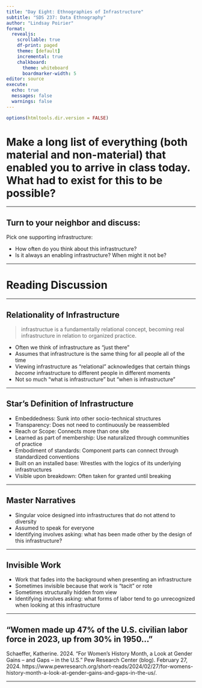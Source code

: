 ```yaml
---
title: "Day Eight: Ethnographies of Infrastructure"
subtitle: "SDS 237: Data Ethnography"
author: "Lindsay Poirier"
format: 
  revealjs:
    scrollable: true
    df-print: paged
    theme: [default]
    incremental: true
    chalkboard:
      theme: whiteboard
      boardmarker-width: 5
editor: source
execute:
  echo: true
  messages: false
  warnings: false
---
```


```r
options(htmltools.dir.version = FALSE)
```



# Make a long list of everything (both material and non-material) that enabled you to arrive in class today. What had to exist for this to be possible? 

---

## Turn to your neighbor and discuss:

Pick one supporting infrastructure: 

- How often do you think about this infrastructure? 
- Is it always an enabling infrastructure? When might it not be?

---

# Reading Discussion

---

## Relationality of Infrastructure

> infrastructue is a fundamentally relational concept, becoming real infrastructure in relation to organized practice.

- Often we think of infrastructure as "just there"
- Assumes that infrastructure is the same thing for all people all of the time
- Viewing infrastructure as "relational" acknowledges that certain things *become* infrastructure to different people in different moments
- Not so much "what is infrastructure" but "when is infrastructure"

---

## Star's Definition of Infrastructure

- Embeddedness: Sunk into other socio-technical structures
- Transparency: Does not need to continuously be reassembled
- Reach or Scope: Connects more than one site
- Learned as part of membership: Use naturalized through communities of practice
- Embodiment of standards: Component parts can connect through standardized conventions
- Built on an installed base: Wrestles with the logics of its underlying infrastructures
- Visible upon breakdown: Often taken for granted until breaking

---

## Master Narratives

- Singular voice designed into infrastructures that do not attend to diversity
- Assumed to speak for everyone
- Identifying involves asking: what has been made other by the design of this infrastructure?

---

## Invisible Work

- Work that fades into the background when presenting an infrastructure
- Sometimes invisible because that work is "tacit" or rote
- Sometimes structurally hidden from view
- Identifying involves asking: what forms of labor tend to go unrecognized when looking at this infrastructure

---

## "Women made up 47% of the U.S. civilian labor force in 2023, up from 30% in 1950..."

::: aside 
Schaeffer, Katherine. 2024. “For Women’s History Month, a Look at Gender Gains – and Gaps – in the U.S.” Pew Research Center (blog). February 27, 2024. https://www.pewresearch.org/short-reads/2024/02/27/for-womens-history-month-a-look-at-gender-gains-and-gaps-in-the-us/.
:::

---



